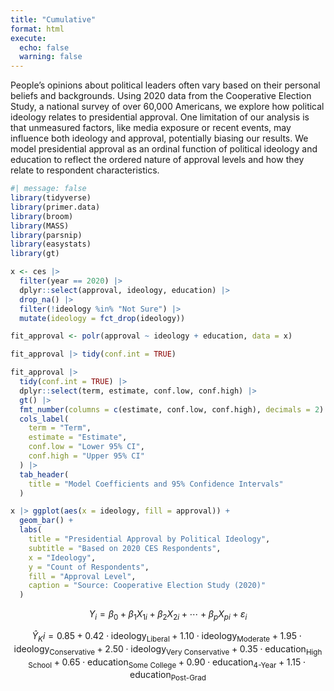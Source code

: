 ```yaml
---
title: "Cumulative"
format: html
execute: 
  echo: false
  warning: false
---
```


People's opinions about political leaders often vary based on their personal beliefs and backgrounds. Using 2020 data from the Cooperative Election Study, a national survey of over 60,000 Americans, we explore how political ideology relates to presidential approval. One limitation of our analysis is that unmeasured factors, like media exposure or recent events, may influence both ideology and approval, potentially biasing our results. We model presidential approval as an ordinal function of political ideology and education to reflect the ordered nature of approval levels and how they relate to respondent characteristics.


```r
#| message: false
library(tidyverse)
library(primer.data)
library(broom)
library(MASS)
library(parsnip)
library(easystats)
library(gt)
```

```r
x <- ces |>
  filter(year == 2020) |>
  dplyr::select(approval, ideology, education) |>
  drop_na() |> 
  filter(!ideology %in% "Not Sure") |> 
  mutate(ideology = fct_drop(ideology))
```

```r
fit_approval <- polr(approval ~ ideology + education, data = x)
```

```r
fit_approval |> tidy(conf.int = TRUE)
```

```r
fit_approval |> 
  tidy(conf.int = TRUE) |>
  dplyr::select(term, estimate, conf.low, conf.high) |>
  gt() |>
  fmt_number(columns = c(estimate, conf.low, conf.high), decimals = 2) |>
  cols_label(
    term = "Term",
    estimate = "Estimate",
    conf.low = "Lower 95% CI",
    conf.high = "Upper 95% CI"
  ) |>
  tab_header(
    title = "Model Coefficients and 95% Confidence Intervals"
  )

```

```r
x |> ggplot(aes(x = ideology, fill = approval)) + 
  geom_bar() +
  labs(
    title = "Presidential Approval by Political Ideology",
    subtitle = "Based on 2020 CES Respondents",
    x = "Ideology",
    y = "Count of Respondents",
    fill = "Approval Level",
    caption = "Source: Cooperative Election Study (2020)"
  )
```

$$
Y_i = \beta_0 + \beta_1 X_{1i} + \beta_2 X_{2i} + \cdots + \beta_p X_{pi} + \varepsilon_i
$$

$$
\hat{Y}_Ki = 0.85 + 0.42 \cdot \text{ideology}_{\text{Liberal}} + 1.10 \cdot \text{ideology}_{\text{Moderate}} + 1.95 \cdot \text{ideology}_{\text{Conservative}} + 2.50 \cdot \text{ideology}_{\text{Very Conservative}} + 0.35 \cdot \text{education}_{\text{High School}} + 0.65 \cdot \text{education}_{\text{Some College}} + 0.90 \cdot \text{education}_{\text{4-Year}} + 1.15 \cdot \text{education}_{\text{Post-Grad}}
$$

